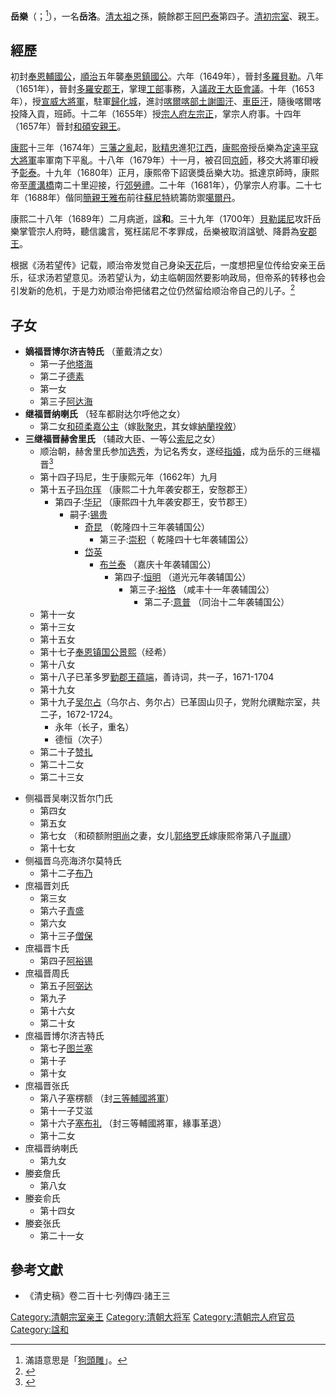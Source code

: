 {{東亞男性歷史人物
|名稱 =爱新觉罗·岳乐
|身份 =
|國家 =
|時代 =
|主君 =
|屆數 =
|最高職務 =安亲王
|前任 = 
|繼任 = 
|圖片名稱 =
|圖片大小 =
|圖片說明 =
|姓 =[[爱新觉罗|爱新觉罗]]
|名 =岳乐
|姓名 =
|字 =
|名乘 =<!--琉球士族用-->
|官職 =
|封爵 =镇国公→贝勒→安郡王→安亲王
|封號 =
|位階 =
|御稱號 =<!--日本皇族之稱號-->
|宮號1 =<!--日本皇族之宮號-->
|宮號2 =<!--朝鮮王族之宮號-->
|封地 =
|神號 =
|尊號 =
|族裔 = 
|旗籍 =<!--清朝旗人專用-->
|氏族 =
|籍貫 =
|本貫 =
|祖籍 =
|本籍 =
|出身地 =
|府邸 =
|世系 = 
|初名 =
|乳名 =<!--日本、朝鮮、琉球以外人物用-->
|幼名 =<!--日本人用-->
|兒名 =<!--朝鮮人用-->
|童名 =<!--琉球人用-->
|小字 =
|別名 =
|號 =
|法號 =
|院號 =
|其他名號 =
|出生日期 =[[天命|天命]]十年乙丑九月十九日午时生
|出生地點 =
|婚年 =
|逝世年 =[[康熙|康熙]]二十八年己巳二月二十四日戌时薨
|逝世地 =
|諡號 =安和亲王
|墓葬 =
|祠廟 =
|父親 =余敏郡王[[阿巴泰|阿巴泰]]
|嫡母 =
|母親 =嫡福晋纳喇氏
|元配 =嫡福晋博尔济吉特氏
|正室 =
|妻 =
|繼室 =继福晋纳喇氏<br>三继福晋赫舍里氏
|平妻 =
|側室 =侧福晋乌亮海济尔莫特氏<br>侧福晋伊尔根觉罗氏<br>侧福晋博尔济吉特氏<br>庶福晋刘氏<br>庶福晋卞氏<br>庶福晋周氏<br>庶福晋博尔济吉特氏<br>庶福晋张氏<br>庶福晋纳喇氏<br>媵妾詹氏<br>媵妾俞氏<br>媵妾张氏
|元配之父 =董戴清
|元配之嫡母 =
|元配之母 =
|正室之父 =
|正室之嫡母 =
|正室之母 =
|妻之父 =
|妻之嫡母 =
|妻之母 =
|繼室之父 =
|繼室之嫡母 =
|繼室之母 =
|平妻之父 =
|平妻之嫡母 =
|平妻之母 =
|兄弟 =
|姊妹 =
|嫡兄弟 =
|嫡姊妹 =
|庶兄弟 =
|庶姊妹 =
|同胞兄弟 =追封固山贤悫贝子[[尚建|尚建]]<br>固山温良贝子[[博和托|博和托]]<br>追夺和硕端复位亲王[[博洛|博洛]]
|同胞姊妹 =
|異母兄弟 =
|異母姊妹 =
|異父兄弟 =
|異父姊妹 =
|繼兄弟 =
|繼姊妹 =
|子 =
|女 =
|嫡子 =
|嫡女 =
|庶子 =
|庶女 =
|養子 =
|養女 =
|繼子 =
|繼女 =
|其他親屬 =
|出身 = <!---此处指科举出身--->
|功名 = 
|經歷 = 
|著作 =
|注釋 =
}}
'''岳樂'''（{{lang-mnc|ᠶᠣᠯᠣ|z=Yolo}}；<ref>滿語意思是「[[狗頭雕|狗頭雕]]」。</ref>{{bd|1625年||1689年||catIdx=Y}}），一名'''岳洛'''。[[清太祖|清太祖]]之孫，饒餘郡王[[阿巴泰|阿巴泰]]第四子。[[清初|清初]][[宗室|宗室]]、親王。

==經歷==
初封[[奉恩輔國公|奉恩輔國公]]，[[順治|順治]]五年襲[[奉恩鎮國公|奉恩鎮國公]]。六年（1649年），晉封[[多羅貝勒|多羅貝勒]]。八年（1651年），晉封[[多羅安郡王|多羅安郡王]]，掌理[[工部|工部]]事務，入[[議政王大臣會議|議政王大臣會議]]。十年（1653年），授[[宣威大將軍|宣威大將軍]]，駐軍[[歸化城|歸化城]]，進討[[喀爾喀部|喀爾喀部]][[土謝圖汗|土謝圖汗]]、[[車臣汗|車臣汗]]，隨後喀爾喀投降入貢，班師。十二年（1655年）授[[宗人府|宗人府]][[左宗正|左宗正]]，掌宗人府事。十四年（1657年）晉封[[和碩安親王|和碩安親王]]。

[[康熙|康熙]]十三年（1674年）[[三藩之亂|三藩之亂]]起，[[耿精忠|耿精忠]]進犯[[江西|江西]]，[[康熙帝|康熙帝]]授岳樂為[[定遠平寇大將軍|定遠平寇大將軍]]率軍南下平亂。十八年（1679年）十一月，被召回[[京師|京師]]，移交大將軍印綬予[[彰泰_(清朝)|彰泰]]。十九年（1680年）正月，康熙帝下詔褒獎岳樂大功。抵達京師時，康熙帝至[[蘆溝橋|蘆溝橋]]南二十里迎接，行[[郊勞禮|郊勞禮]]。二十年（1681年），仍掌宗人府事。二十七年（1688年）偕同[[簡親王|簡親王]][[雅布|雅布]]前往[[蘇尼特|蘇尼特]]統籌防禦[[噶爾丹|噶爾丹]]。

康熙二十八年（1689年）二月病逝，諡'''和'''。三十九年（1700年）[[貝勒|貝勒]][[諾尼|諾尼]]攻訐岳樂掌管宗人府時，聽信讒言，冤枉諾尼不孝罪成，岳樂被取消諡號、降爵為[[安郡王|安郡王]]。

根据《汤若望传》记载，顺治帝发觉自己身染[[天花|天花]]后，一度想把皇位传给安亲王岳乐，征求汤若望意见。汤若望认为，幼主临朝固然要影响政局，但帝系的转移也会引发新的危机，于是力劝顺治帝把储君之位仍然留给顺治帝自己的儿子。<ref name="李兰琴1995">{{cite book|author=李兰琴|title=《湯若望傳》|url=https://books.google.com/books?id=92RMAAAAMAAJ&q=天花|year=1995|publisher=東方出版社|access-date=2021-06-22|archive-date=2020-07-16|archive-url=https://web.archive.org/web/20200716085338/https://books.google.com/books?id=92RMAAAAMAAJ&q=%E5%A4%A9%E8%8A%B1|dead-url=no}}</ref>

==子女==
*'''嫡福晋博尔济吉特氏''' （董戴清之女）
**第一子[[他塔海|他塔海]]
**第二子[[德素|德素]]
**第一女
**第三子[[阿达海|阿达海]] 
*'''继福晋纳喇氏''' （轻车都尉达尔呼他之女）
**第二女[[和硕柔嘉公主|和硕柔嘉公主]]（嫁[[耿聚忠|耿聚忠]]，其女嫁[[納蘭揆敘|納蘭揆敘]]）
*'''三继福晋赫舍里氏''' （辅政大臣、一等公[[赫舍里·索尼|索尼]]之女）
**顺治朝，赫舍里氏参加[[八旗选秀|选秀]]，为记名秀女，遂经[[指婚|指婚]]，成为岳乐的三继福晋<ref>{{Cite web |url=http://cn.cccweb.org/portal/pubinfo/2020/04/28/200001004004/19504fc926af4d14aba585d84422c82a.html |title=顺治朝后宫的特征 |accessdate=2021-08-05 |author=杨珍 |date=2013-11-28 |work= |publisher=中国文化中心网站，来源：光明日报 |language=Zh-hans |archive-date=2021-08-05 |archive-url=https://web.archive.org/web/20210805223922/http://cn.cccweb.org/portal/pubinfo/2020/04/28/200001004004/19504fc926af4d14aba585d84422c82a.html |dead-url=no }}</ref>
**第十四子玛尼，生于康熙元年（1662年）九月
**第十五子[[玛尔珲|玛尔珲]] （康熙二十九年袭安郡王，安慤郡王）
***第四子:[[华玘|华玘]] （康熙四十九年袭安郡王，安节郡王）
****嗣子:[[锡贵|锡贵]]
*****[[奇昆|奇昆]] （乾隆四十三年袭辅国公）
******第三子:[[崇积|崇积]]（ 乾隆四十七年袭辅国公）
*****[[岱英|岱英]]
******[[布兰泰|布兰泰]] （嘉庆十年袭辅国公）
*******第四子:[[恒明|恒明]] （道光元年袭辅国公）
********第三子:[[裕恪|裕恪]] （咸丰十一年袭辅国公）
*********第二子:[[意普|意普]] （同治十二年袭辅国公）
**第十一女
**第十三女
**第十五女
**第十七子[[僖郡王|奉恩镇国公]][[景熙|景熙]]（经希）
**第十八女
**第十八子已革多罗[[勤郡王|勤郡王]][[蕴端|蕴端]]，善诗词，共一子，1671-1704
**第十九女
**第十九子[[吴尔占|吴尔占]]（乌尔占、务尔占）已革固山贝子，党附允禩黜宗室，共二子，1672-1724。
***永年（长子，重名）
***德恒（次子）
**第二十子[[赞扎|赞扎]]
**第二十二女
**第二十三女

*侧福晋吴喇汉哲尔门氏
**第四女
**第五女
**第七女 （和硕额附[[明尚|明尚]]之妻，女儿[[郭络罗氏_(允禩)|郭络罗氏]]嫁康熙帝第八子[[胤禩|胤禩]]）
**第十七女
*侧福晋乌亮海济尔莫特氏
**第十二子[[布乃|布乃]]
*庶福晋刘氏
**第三女
**第六子[[青盛|青盛]]
**第六女
**第十三子[[僧保|僧保]]
*庶福晋卞氏
**第四子[[阿裕锡|阿裕锡]]
*庶福晋周氏
**第五子[[阿弼达|阿弼达]]
**第九子
**第十六女
**第二十女
*庶福晋博尔济吉特氏
**第七子[[图兰塞|图兰塞]]
**第十子
**第十女
*庶福晋张氏
**第八子塞楞额 （封[[三等輔國將軍|三等輔國將軍]]）
**第十一子艾滋
**第十六子[[塞布礼|塞布礼]] （封三等輔國將軍，緣事革退）
**第十二女
*庶福晋纳喇氏
**第九女
*媵妾詹氏
**第八女
*媵妾俞氏
**第十四女
*媵妾张氏
**第二十一女

==參考文獻==
<div class="references-small">
<references></references>
</div>
*《清史稿》卷二百十七·列傳四·諸王三

{{DEFAULTSORT:Y}}
[[Category:清朝宗室亲王|Category:清朝宗室亲王]]
[[Category:清朝大将军|Category:清朝大将军]]
[[Category:清朝宗人府官员|Category:清朝宗人府官员]]
[[Category:諡和|Category:諡和]]